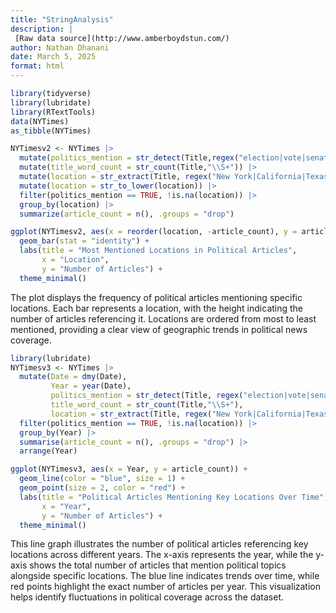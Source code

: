 ```yaml
---
title: "StringAnalysis"
description: |
 [Raw data source](http://www.amberboydstun.com/)
author: Nathan Dhanani
date: March 5, 2025
format: html
---
```


```r
library(tidyverse)
library(lubridate)
library(RTextTools)
data(NYTimes)
as_tibble(NYTimes)
```

```r
NYTimesv2 <- NYTimes |>
  mutate(politics_mention = str_detect(Title,regex("election|vote|senate|president|congress|politics|congress|clinton|trump", ignore_case = TRUE))) |>
  mutate(title_word_count = str_count(Title,"\\S+")) |>
  mutate(location = str_extract(Title, regex("New York|California|Texas|France|Russia|China|Japan|Mexico|Bosnia|Serbia|Germany|UK|USA", ignore_case = TRUE)))|>
  mutate(location = str_to_lower(location)) |>
  filter(politics_mention == TRUE, !is.na(location)) |>
  group_by(location) |>
  summarize(article_count = n(), .groups = "drop")
```

```r
ggplot(NYTimesv2, aes(x = reorder(location, -article_count), y = article_count, fill = location)) +
  geom_bar(stat = "identity") +
  labs(title = "Most Mentioned Locations in Political Articles",
       x = "Location",
       y = "Number of Articles") +
  theme_minimal()
```

The plot displays the frequency of political articles mentioning specific locations. Each bar represents a location, with the height indicating the number of articles referencing it. Locations are ordered from most to least mentioned, providing a clear view of geographic trends in political news coverage.

```r
library(lubridate)
NYTimesv3 <- NYTimes |>
  mutate(Date = dmy(Date),  
         Year = year(Date),
         politics_mention = str_detect(Title, regex("election|vote|senate|president|congress|politics|congress|clinton|trump", ignore_case = TRUE)),
         title_word_count = str_count(Title,"\\S+"),
         location = str_extract(Title, regex("New York|California|Texas|France|Russia|China|Japan|Mexico|Bosnia|Serbia|Germany|UK|USA", ignore_case = TRUE))) |>
  filter(politics_mention == TRUE, !is.na(location)) |>
  group_by(Year) |>
  summarise(article_count = n(), .groups = "drop") |>
  arrange(Year)
```

```r
ggplot(NYTimesv3, aes(x = Year, y = article_count)) +
  geom_line(color = "blue", size = 1) +
  geom_point(size = 2, color = "red") +
  labs(title = "Political Articles Mentioning Key Locations Over Time",
       x = "Year",
       y = "Number of Articles") +
  theme_minimal()
```

This line graph illustrates the number of political articles referencing key locations across different years. The x-axis represents the year, while the y-axis shows the total number of articles that mention political topics alongside specific locations. The blue line indicates trends over time, while red points highlight the exact number of articles per year. This visualization helps identify fluctuations in political coverage across the dataset.

